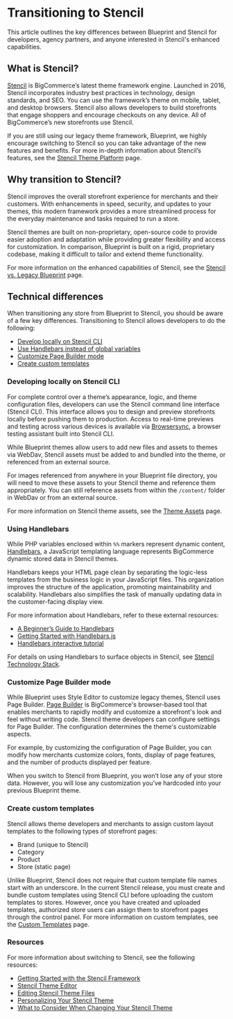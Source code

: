# Transitioning to Stencil



This article outlines the key differences between Blueprint and Stencil for developers, agency partners, and anyone interested in Stencil's enhanced capabilities.

##  What is Stencil?

[Stencil](/docs/storefront/stencil/start) is BigCommerce’s latest theme framework engine. Launched in 2016, Stencil incorporates industry best practices in technology, design standards, and SEO. You can use the framework’s theme on mobile, tablet, and desktop browsers. Stencil also allows developers to build storefronts that engage shoppers and encourage checkouts on any device. All of BigCommerce’s new storefronts use Stencil.

If you are still using our legacy theme framework, Blueprint, we highly encourage switching to Stencil so you can take advantage of the new features and benefits. For more in-depth information about Stencil’s features, see the [Stencil Theme Platform](https://support.bigcommerce.com/s/article/The-Stencil-Theme-Platform#features) page.

## Why transition to Stencil?

Stencil improves the overall storefront experience for merchants and their customers. With enhancements in speed, security, and updates to your themes, this modern framework provides a more streamlined process for the everyday maintenance and tasks required to run a store.

Stencil themes are built on non-proprietary, open-source code to provide easier adoption and adaptation while providing greater flexibility and access for customization. In comparison, Blueprint is built on a rigid, proprietary codebase, making it difficult to tailor and extend theme functionality.

For more information on the enhanced capabilities of Stencil, see the [Stencil vs. Legacy Blueprint](https://support.bigcommerce.com/s/article/The-Stencil-Theme-Platform#compare) page.

## Technical differences

When transitioning any store from Blueprint to Stencil, you should be aware of a few key differences. Transitioning to Stencil allows developers to do the following:
- [Develop locally on Stencil CLI](#developing-locally-on-stencil-cli)
- [Use Handlebars instead of global variables](#using-handlebars)
- [Customize Page Builder mode](#customize-page-builder-mode)
- [Create custom templates](#create-custom-templates)


### Developing locally on Stencil CLI

For complete control over a theme’s appearance, logic, and theme configuration files, developers can use the Stencil command line interface (Stencil CLI). This interface allows you to design and preview storefronts locally before pushing them to production. Access to real-time previews and testing across various devices is available via [Browsersync](https://www.browsersync.io/), a browser testing assistant built into Stencil CLI.


While Blueprint themes allow users to add new files and assets to themes via WebDav, Stencil assets must be added to and bundled into the theme, or referenced from an external source.

For images referenced from anywhere in your Blueprint file directory, you will need to move these assets to your Stencil theme and reference them appropriately. You can still reference assets from within the `/content/` folder in WebDav or from an external source.

For more information on Stencil theme assets, see the [Theme Assets](/docs/storefront/stencil/themes/style/assets) page.

### Using Handlebars


While PHP variables enclosed within `%%` markers represent dynamic content, [Handlebars](https://handlebarsjs.com/), a JavaScript templating language represents BigCommerce dynamic stored data in Stencil themes.

Handlebars keeps your HTML page clean by separating the logic-less templates from the business logic in your JavaScript files. This organization improves the structure of the application, promoting maintainability and scalability. Handlebars also simplifies the task of manually updating data in the customer-facing display view.


For more information about Handlebars, refer to these external resources:
- [A Beginner’s Guide to Handlebars](https://www.sitepoint.com/a-beginners-guide-to-handlebars/)
- [Getting Started with Handlebars.js](https://handlebarsjs.com/guide)
- [Handlebars interactive tutorial](http://tryhandlebarsjs.com/)

For details on using Handlebars to surface objects in Stencil, see [Stencil Technology Stack](/docs/storefront/stencil/start/tech-stack).

### Customize Page Builder mode

While Blueprint uses Style Editor to customize legacy themes, Stencil uses Page Builder. [Page Builder](https://support.bigcommerce.com/s/article/Page-Builder) is BigCommerce's browser-based tool that enables merchants to rapidly modify and customize a storefront's look and feel without writing code. Stencil theme developers can configure settings for Page Builder. The configuration determines the theme's customizable aspects.

For example, by customizing the configuration of Page Builder, you can modify how merchants customize colors, fonts, display of page features, and the number of products displayed per feature.

When you switch to Stencil from Blueprint, you won’t lose any of your store data. However, you will lose any customization you’ve hardcoded into your previous Blueprint theme.

### Create custom templates

Stencil allows theme developers and merchants to assign custom layout templates to the following types of storefront pages:
- Brand (unique to Stencil)
- Category
- Product
- Store (static page)

Unlike Blueprint, Stencil does not require that custom template file names start with an underscore. In the current Stencil release, you must create and bundle custom templates using Stencil CLI before uploading the custom templates to stores. However, once you have created and uploaded templates, authorized store users can assign them to storefront pages through the control panel. For more information on custom templates, see the [Custom Templates](/docs/storefront/stencil/themes/templates) page.

### Resources

For more information about switching to Stencil, see the following resources:
- [Getting Started with the Stencil Framework](https://bigcommerce.wistia.com/medias/9g0qjdhs8t)
- [Stencil Theme Editor](https://support.bigcommerce.com/s/article/Stencil-Themes)
- [Editing Stencil Theme Files](https://support.bigcommerce.com/s/article/Stencil-Themes#edit)
- [Personalizing Your Stencil Theme](https://support.bigcommerce.com/s/article/Stencil-Themes?language=en_US)
- [What to Consider When Changing Your Stencil Theme](https://support.bigcommerce.com/s/article/What-to-Consider-When-Changing-Your-Theme)
